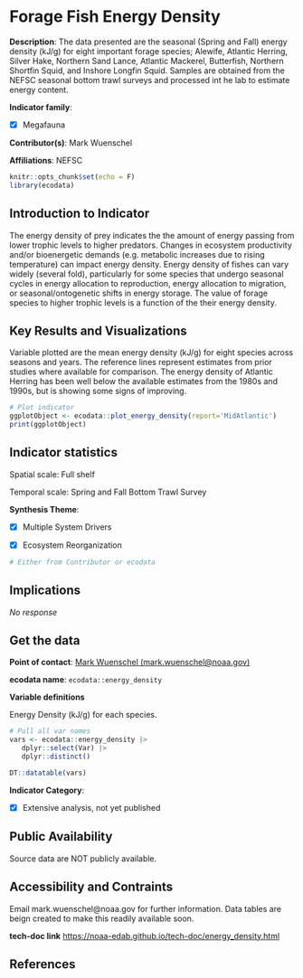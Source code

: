 # Forage Fish Energy Density

**Description**: The data presented are the seasonal (Spring and Fall) energy density (kJ/g) for eight important forage species; Alewife, Atlantic Herring, Silver Hake, Northern Sand Lance, Atlantic Mackerel, Butterfish, Northern Shortfin Squid, and Inshore Longfin Squid. Samples are obtained from the NEFSC seasonal bottom trawl surveys and processed int he lab to estimate energy content.

**Indicator family**: 

- [X] Megafauna


**Contributor(s)**: Mark Wuenschel

**Affiliations**: NEFSC

```{r echo=FALSE}
knitr::opts_chunk$set(echo = F)
library(ecodata)
```
## Introduction to Indicator
The energy density of prey indicates the the amount of energy passing from lower trophic levels to higher predators. Changes in ecosystem productivity and/or bioenergetic demands (e.g. metabolic increases due to rising temperature) can impact energy density. Energy density of fishes can vary widely (several fold), particularly for some species that undergo seasonal cycles in energy allocation to reproduction, energy allocation to migration, or seasonal/ontogenetic shifts in energy storage. The value of forage species to higher trophic levels is a function of the their energy density.

## Key Results and Visualizations
Variable plotted are the mean energy density (kJ/g) for eight species across seasons and years. The reference lines represent estimates from prior studies where available for comparison. The energy density of Atlantic Herring has been well below the available estimates from the 1980s and 1990s, but is showing some signs of improving.

```{r plot_energy_densityMAB}
# Plot indicator
ggplotObject <- ecodata::plot_energy_density(report='MidAtlantic')
print(ggplotObject)
```


## Indicator statistics 
Spatial scale: Full shelf

Temporal scale: Spring and Fall Bottom Trawl Survey

**Synthesis Theme**:

- [X] Multiple System Drivers
- [X] Ecosystem Reorganization


```{r autostats_energy_density}
# Either from Contributor or ecodata
```

## Implications
_No response_

## Get the data

**Point of contact**: [Mark Wuenschel (mark.wuenschel@noaa.gov)](mailto:Mark Wuenschel (mark.wuenschel@noaa.gov)){.email}

**ecodata name**: `ecodata::energy_density`

**Variable definitions**

Energy Density (kJ/g) for each species.

```{r vars_energy_density}
# Pull all var names
vars <- ecodata::energy_density |>
   dplyr::select(Var) |>
   dplyr::distinct()

DT::datatable(vars)
```
**Indicator Category**:

- [X] Extensive analysis, not yet published


## Public Availability

Source data are NOT publicly available.

## Accessibility and Contraints

Email mark.wuenschel@noaa.gov for further information. Data tables are beign created to make this readily available soon.

**tech-doc link**
<https://noaa-edab.github.io/tech-doc/energy_density.html>

## References

